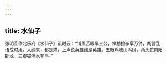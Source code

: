 ```yaml
---
---
---
```

title: 水仙子
---




张明善作北乐府《水仙子》讥时云：“铺眉苫眼早三公，裸袖揎拳享万钟，胡言乱语成时用。大纲来，都是烘，上声说英雄谁是英雄。五眼鸡岐山鸣凤，两头蛇南阳卧龙，三脚猫渭水非熊。”